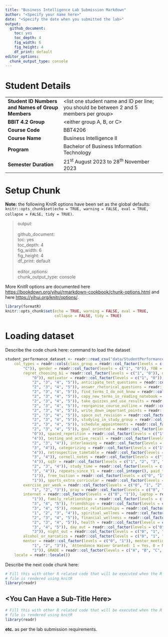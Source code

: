 ```yaml
---
title: "Business Intelligence Lab Submission Markdown"
author: "<Specify your name here>"
date: "<Specify the date when you submitted the lab>"
output:
  github_document: 
    toc: yes
    toc_depth: 4
    fig_width: 6
    fig_height: 4
    df_print: default
editor_options:
  chunk_output_type: console
---
```


# Student Details

|                                                   |                                                                                            |
|---------------------------------------------------|--------------------------------------------------------------------------------------------|
| **Student ID Numbers and Names of Group Members** | \<list one student name and ID per line; you should be between 2 and 5 members per group\> |
| **BBIT 4.2 Group**                                | \<either group A, B, or C\>                                                                |
| **Course Code**                                   | BBT4206                                                                                    |
| **Course Name**                                   | Business Intelligence II                                                                   |
| **Program**                                       | Bachelor of Business Information Technology                                                |
| **Semester Duration**                             | 21^st^ August 2023 to 28^th^ November 2023                                                 |

# Setup Chunk

**Note:** the following KnitR options have been set as the global defaults:\
`knitr::opts_chunk$set(echo = TRUE, warning = FALSE, eval = TRUE,                        collapse = FALSE, tidy = TRUE)`.

> output:\
> \
> github_document:\
> toc: yes\
> toc_depth: 4\
> fig_width: 6\
> fig_height: 4\
> df_print: default\
> \
> editor_options:\
> chunk_output_type: console

More KnitR options are documented here <https://bookdown.org/yihui/rmarkdown-cookbook/chunk-options.html> and here <https://yihui.org/knitr/options/>.

```r
library(formatR)
knitr::opts_chunk$set(echo = TRUE, warning = FALSE, eval = TRUE,
                      collapse = FALSE, tidy = TRUE)
```

# Loading dataset

Describe the code chunk here: command to load the dataset

```r
student_performance_dataset <- readr::read_csv("data/StudentPerformance.CSV",
    col_types = readr::cols(class_group = readr::col_factor(levels = c("A", "B",
        "C")), gender = readr::col_factor(levels = c("1", "0")), YOB = readr::col_date(format = "%Y"),
        regret_choosing_bi = readr::col_factor(levels = c("1", "0")), drop_bi_now = readr::col_factor(levels = c("1",
            "0")), motivator = readr::col_factor(levels = c("1", "0")), read_content_before_lecture = readr::col_factor(levels = c("1",
            "2", "3", "4", "5")), anticipate_test_questions = readr::col_factor(levels = c("1",
            "2", "3", "4", "5")), answer_rhetorical_questions = readr::col_factor(levels = c("1",
            "2", "3", "4", "5")), find_terms_I_do_not_know = readr::col_factor(levels = c("1",
            "2", "3", "4", "5")), copy_new_terms_in_reading_notebook = readr::col_factor(levels = c("1",
            "2", "3", "4", "5")), take_quizzes_and_use_results = readr::col_factor(levels = c("1",
            "2", "3", "4", "5")), reorganise_course_outline = readr::col_factor(levels = c("1",
            "2", "3", "4", "5")), write_down_important_points = readr::col_factor(levels = c("1",
            "2", "3", "4", "5")), space_out_revision = readr::col_factor(levels = c("1",
            "2", "3", "4", "5")), studying_in_study_group = readr::col_factor(levels = c("1",
            "2", "3", "4", "5")), schedule_appointments = readr::col_factor(levels = c("1",
            "2", "3", "4", "5")), goal_oriented = readr::col_factor(levels = c("1",
            "0")), spaced_repetition = readr::col_factor(levels = c("1", "2", "3",
            "4")), testing_and_active_recall = readr::col_factor(levels = c("1",
            "2", "3", "4")), interleaving = readr::col_factor(levels = c("1", "2",
            "3", "4")), categorizing = readr::col_factor(levels = c("1", "2", "3",
            "4")), retrospective_timetable = readr::col_factor(levels = c("1", "2",
            "3", "4")), cornell_notes = readr::col_factor(levels = c("1", "2", "3",
            "4")), sq3r = readr::col_factor(levels = c("1", "2", "3", "4")), commute = readr::col_factor(levels = c("1",
            "2", "3", "4")), study_time = readr::col_factor(levels = c("1", "2",
            "3", "4")), repeats_since_Y1 = readr::col_integer(), paid_tuition = readr::col_factor(levels = c("0",
            "1")), free_tuition = readr::col_factor(levels = c("0", "1")), extra_curricular = readr::col_factor(levels = c("0",
            "1")), sports_extra_curricular = readr::col_factor(levels = c("0", "1")),
        exercise_per_week = readr::col_factor(levels = c("0", "1", "2", "3")), meditate = readr::col_factor(levels = c("0",
            "1", "2", "3")), pray = readr::col_factor(levels = c("0", "1", "2", "3")),
        internet = readr::col_factor(levels = c("0", "1")), laptop = readr::col_factor(levels = c("0",
            "1")), family_relationships = readr::col_factor(levels = c("1", "2",
            "3", "4", "5")), friendships = readr::col_factor(levels = c("1", "2",
            "3", "4", "5")), romantic_relationships = readr::col_factor(levels = c("0",
            "1", "2", "3", "4")), spiritual_wellnes = readr::col_factor(levels = c("1",
            "2", "3", "4", "5")), financial_wellness = readr::col_factor(levels = c("1",
            "2", "3", "4", "5")), health = readr::col_factor(levels = c("1", "2",
            "3", "4", "5")), day_out = readr::col_factor(levels = c("0", "1", "2",
            "3")), night_out = readr::col_factor(levels = c("0", "1", "2", "3")),
        alcohol_or_narcotics = readr::col_factor(levels = c("0", "1", "2", "3")),
        mentor = readr::col_factor(levels = c("0", "1")), mentor_meetings = readr::col_factor(levels = c("0",
            "1", "2", "3")), `Attendance Waiver Granted: 1 = Yes, 0 = No` = readr::col_factor(levels = c("0",
            "1")), GRADE = readr::col_factor(levels = c("A", "B", "C", "D", "E"))),
    locale = readr::locale())
```

Describe the next code chunk here:

```r
# Fill this with other R related code that will be executed when the R markdown
# file is rendered using knitR
library(readr)
```

## \<You Can Have a Sub-Title Here\>

```r
# Fill this with other R related code that will be executed when the R markdown
# file is rendered using knitR
library(readr)
```

**etc.** as per the lab submission requirements.

